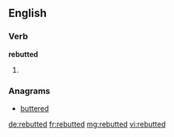 ==English==

===Verb===
'''rebutted'''

# {{en-past of|rebut}}

===Anagrams===
* [[buttered#English|buttered]]

[[de:rebutted]]
[[fr:rebutted]]
[[mg:rebutted]]
[[vi:rebutted]]